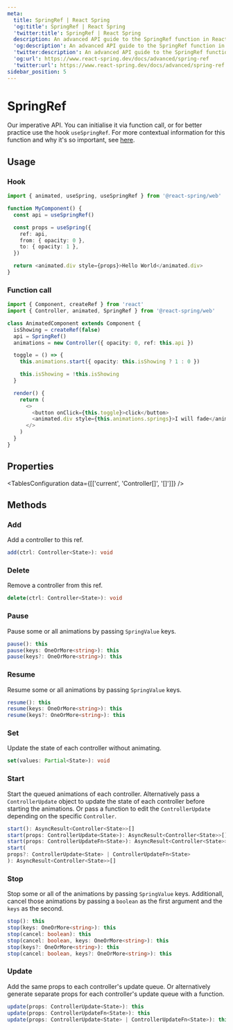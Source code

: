 ```yaml
---
meta:
  title: SpringRef | React Spring
  'og:title': SpringRef | React Spring
  'twitter:title': SpringRef | React Spring
  description: An advanced API guide to the SpringRef function in React Spring.
  'og:description': An advanced API guide to the SpringRef function in React Spring.
  'twitter:description': An advanced API guide to the SpringRef function in React Spring.
  'og:url': https://www.react-spring.dev/docs/advanced/spring-ref
  'twitter:url': https://www.react-spring.dev/docs/advanced/spring-ref
sidebar_position: 5
---
```


# SpringRef

Our imperative API. You can initialise it via function call, or for better practice use the hook `useSpringRef`.
For more contextual information for this function and why it's so important, see [here](/docs/concepts/imperative-api).

## Usage

### Hook

```ts
import { animated, useSpring, useSpringRef } from '@react-spring/web'

function MyComponent() {
  const api = useSpringRef()

  const props = useSpring({
    ref: api,
    from: { opacity: 0 },
    to: { opacity: 1 },
  })

  return <animated.div style={props}>Hello World</animated.div>
}
```

### Function call

```ts
import { Component, createRef } from 'react'
import { Controller, animated, SpringRef } from '@react-spring/web'

class AnimatedComponent extends Component {
  isShowing = createRef(false)
  api = SpringRef()
  animations = new Controller({ opacity: 0, ref: this.api })

  toggle = () => {
    this.animations.start({ opacity: this.isShowing ? 1 : 0 })

    this.isShowing = !this.isShowing
  }

  render() {
    return (
      <>
        <button onClick={this.toggle}>click</button>
        <animated.div style={this.animations.springs}>I will fade</animated.div>
      </>
    )
  }
}
```

## Properties


<TablesConfiguration data={[['current', 'Controller[]', '[]']]} />

## Methods

### Add

Add a controller to this ref.

```ts
add(ctrl: Controller<State>): void
```

### Delete

Remove a controller from this ref.

```ts
delete(ctrl: Controller<State>): void
```

### Pause

Pause some or all animations by passing `SpringValue` keys.

```ts
pause(): this
pause(keys: OneOrMore<string>): this
pause(keys?: OneOrMore<string>): this
```

### Resume

Resume some or all animations by passing `SpringValue` keys.

```ts
resume(): this
resume(keys: OneOrMore<string>): this
resume(keys?: OneOrMore<string>): this
```

### Set

Update the state of each controller without animating.

```ts
set(values: Partial<State>): void
```

### Start

Start the queued animations of each controller. Alternatively pass a `ControllerUpdate` object to
update the state of each controller before starting the animations. Or pass a function to edit the
`ControllerUpdate` depending on the specific `Controller`.

```ts
start(): AsyncResult<Controller<State>>[]
start(props: ControllerUpdate<State>): AsyncResult<Controller<State>>[]
start(props: ControllerUpdateFn<State>): AsyncResult<Controller<State>>[]
start(
props?: ControllerUpdate<State> | ControllerUpdateFn<State>
): AsyncResult<Controller<State>>[]
```

### Stop

Stop some or all of the animations by passing `SpringValue` keys. Additionall, cancel those animations
by passing a `boolean` as the first argument and the `keys` as the second.

```ts
stop(): this
stop(keys: OneOrMore<string>): this
stop(cancel: boolean): this
stop(cancel: boolean, keys: OneOrMore<string>): this
stop(keys?: OneOrMore<string>): this
stop(cancel: boolean, keys?: OneOrMore<string>): this
```

### Update

Add the same props to each controller's update queue. Or alternatively generate separate props for each
controller's update queue with a function.

```ts
update(props: ControllerUpdate<State>): this
update(props: ControllerUpdateFn<State>): this
update(props: ControllerUpdate<State> | ControllerUpdateFn<State>): this
```
